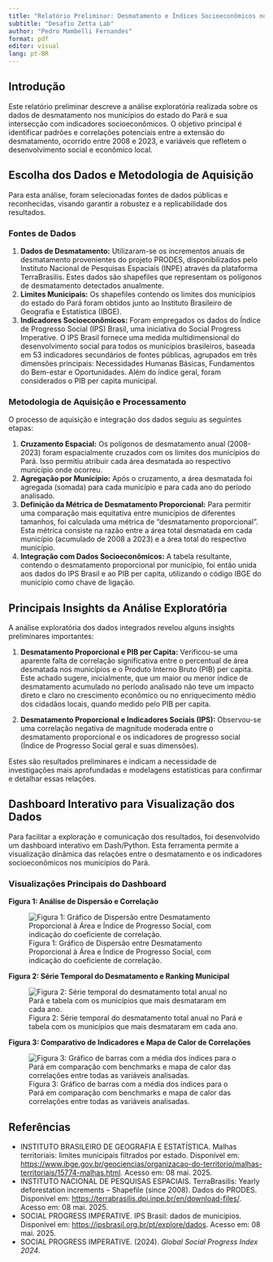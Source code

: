 ```yaml
---
title: "Relatório Preliminar: Desmatamento e Índices Socioeconômicos no Pará"
subtitle: "Desafio Zetta Lab"
author: "Pedro Mambelli Fernandes"
format: pdf
editor: visual
lang: pt-BR
---
```


## Introdução

Este relatório preliminar descreve a análise exploratória realizada sobre os dados de desmatamento nos municípios do estado do Pará e sua intersecção com indicadores socioeconômicos. O objetivo principal é identificar padrões e correlações potenciais entre a extensão do desmatamento, ocorrido entre 2008 e 2023, e variáveis que refletem o desenvolvimento social e econômico local.

## Escolha dos Dados e Metodologia de Aquisição

Para esta análise, foram selecionadas fontes de dados públicas e reconhecidas, visando garantir a robustez e a replicabilidade dos resultados.

### Fontes de Dados

1.  **Dados de Desmatamento:** Utilizaram-se os incrementos anuais de desmatamento provenientes do projeto PRODES, disponibilizados pelo Instituto Nacional de Pesquisas Espaciais (INPE) através da plataforma TerraBrasilis. Estes dados são shapefiles que representam os polígonos de desmatamento detectados anualmente.
2.  **Limites Municipais:** Os shapefiles contendo os limites dos municípios do estado do Pará foram obtidos junto ao Instituto Brasileiro de Geografia e Estatística (IBGE).
3.  **Indicadores Socioeconômicos:** Foram empregados os dados do Índice de Progresso Social (IPS) Brasil, uma iniciativa do Social Progress Imperative. O IPS Brasil fornece uma medida multidimensional do desenvolvimento social para todos os municípios brasileiros, baseada em 53 indicadores secundários de fontes públicas, agrupados em três dimensões principais: Necessidades Humanas Básicas, Fundamentos do Bem-estar e Oportunidades. Além do índice geral, foram considerados o PIB per capita municipal.

### Metodologia de Aquisição e Processamento

O processo de aquisição e integração dos dados seguiu as seguintes etapas:

1.  **Cruzamento Espacial:** Os polígonos de desmatamento anual (2008-2023) foram espacialmente cruzados com os limites dos municípios do Pará. Isso permitiu atribuir cada área desmatada ao respectivo município onde ocorreu.
2.  **Agregação por Município:** Após o cruzamento, a área desmatada foi agregada (somada) para cada município e para cada ano do período analisado.
3.  **Definição da Métrica de Desmatamento Proporcional:** Para permitir uma comparação mais equitativa entre municípios de diferentes tamanhos, foi calculada uma métrica de "desmatamento proporcional". Esta métrica consiste na razão entre a área total desmatada em cada município (acumulado de 2008 a 2023) e a área total do respectivo município.
4.  **Integração com Dados Socioeconômicos:** A tabela resultante, contendo o desmatamento proporcional por município, foi então unida aos dados do IPS Brasil e ao PIB per capita, utilizando o código IBGE do município como chave de ligação.

## Principais Insights da Análise Exploratória

A análise exploratória dos dados integrados revelou alguns insights preliminares importantes:

1.  **Desmatamento Proporcional e PIB per Capita:** Verificou-se uma aparente falta de correlação significativa entre o percentual de área desmatada nos municípios e o Produto Interno Bruto (PIB) per capita. Este achado sugere, inicialmente, que um maior ou menor índice de desmatamento acumulado no período analisado não teve um impacto direto e claro no crescimento econômico ou no enriquecimento médio dos cidadãos locais, quando medido pelo PIB per capita.

2.  **Desmatamento Proporcional e Indicadores Sociais (IPS):** Observou-se uma correlação negativa de magnitude moderada entre o desmatamento proporcional e os indicadores de progresso social (Índice de Progresso Social geral e suas dimensões). 

Estes são resultados preliminares e indicam a necessidade de investigações mais aprofundadas e modelagens estatísticas para confirmar e detalhar essas relações.

## Dashboard Interativo para Visualização dos Dados

Para facilitar a exploração e comunicação dos resultados, foi desenvolvido um dashboard interativo em Dash/Python. Esta ferramenta permite a visualização dinâmica das relações entre o desmatamento e os indicadores socioeconômicos nos municípios do Pará.

### Visualizações Principais do Dashboard


**Figura 1: Análise de Dispersão e Correlação**

![Figura 1: Gráfico de Dispersão entre Desmatamento Proporcional à Área e Índice de Progresso Social, com indicação do coeficiente de correlação.](images/print1.png)



**Figura 2: Série Temporal do Desmatamento e Ranking Municipal**

![Figura 2: Série temporal do desmatamento total anual no Pará e tabela com os municípios que mais desmataram em cada ano.](images/print2.png)



**Figura 3: Comparativo de Indicadores e Mapa de Calor de Correlações**

![Figura 3: Gráfico de barras com a média dos índices para o Pará em comparação com benchmarks e mapa de calor das correlações entre todas as variáveis analisadas.](images/print3.png)



## Referências

-   INSTITUTO BRASILEIRO DE GEOGRAFIA E ESTATÍSTICA. Malhas territoriais: limites municipais filtrados por estado. Disponível em: <https://www.ibge.gov.br/geociencias/organizacao-do-territorio/malhas-territoriais/15774-malhas.html>. Acesso em: 08 mai. 2025.
-   INSTITUTO NACIONAL DE PESQUISAS ESPACIAIS. TerraBrasilis: Yearly deforestation increments – Shapefile (since 2008). Dados do PRODES. Disponível em: <https://terrabrasilis.dpi.inpe.br/en/download-files/>. Acesso em: 08 mai. 2025.
-   SOCIAL PROGRESS IMPERATIVE. IPS Brasil: dados de municípios. Disponível em: <https://ipsbrasil.org.br/pt/explore/dados>. Acesso em: 08 mai. 2025.
-   SOCIAL PROGRESS IMPERATIVE. (2024). *Global Social Progress Index 2024*. 